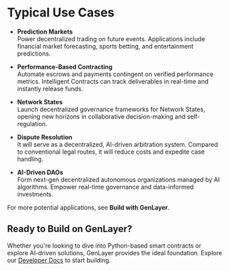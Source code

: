 # Typical Use Cases

- **Prediction Markets** <br />
Power decentralized trading on future events. Applications include financial market forecasting, sports betting, and entertainment predictions.

- **Performance-Based Contracting** <br />
Automate escrows and payments contingent on verified performance metrics. Intelligent Contracts can track deliverables in real-time and instantly release funds.

- **Network States** <br />
Launch decentralized governance frameworks for Network States, opening new horizons in collaborative decision-making and self-regulation.

- **Dispute Resolution** <br />
It will serve as a decentralized, AI-driven arbitration system. Compared to conventional legal routes, it will reduce costs and expedite case handling.

- **AI-Driven DAOs** <br />
Form next-gen decentralized autonomous organizations managed by AI algorithms. Empower real-time governance and data-informed investments.

For more potential applications, see **Build with GenLayer**.

## Ready to Build on GenLayer?
Whether you're looking to dive into Python-based smart contracts or explore AI-driven solutions, GenLayer provides the ideal foundation. Explore our [Developer Docs](https://docs.genlayer.com/developers) to start building.